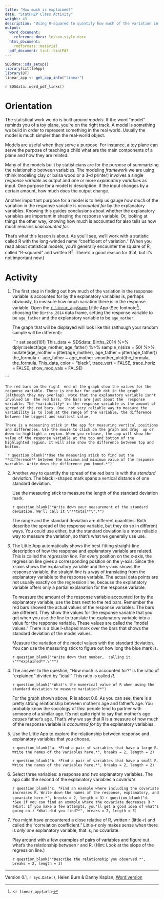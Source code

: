 ```yaml
---
title: "How much is explained?"
date: "StatPREP Class Activity"
weight: 43
description: "Using R-squared to quantify how much of the variation in a response variable is accounted for by explanatory variables."
output:
  word_document:
    reference_docx: lesson-style.docx
  html_document:
    rmdformats::material
  pdf_document: tint::tintPdf
---
```



```r
SDSdata::sds_setup()
library(LittleApp)
library(DT)
linear_app <- get_app_info("linear")
```

`r SDSdata::word_pdf_links()`

# Orientation

The statistical work we do is built around *models*. If the word "model" reminds you of a toy plane, you're on the right track. A model is something we build in order to represent something in the real world. Usually the model is much simpler than the real-world object. 

Models are useful when they serve a purpose. For instance, a toy plane can serve the purpose of teaching a child what are the main components of a plane and how they are related. 

Many of the models built by statisticians are for the purpose of summarizing the relationship between variables. The modeling *framework* we are using (think modeling clay or balsa wood or a 3-d printer) involves a single *response variable* as output and one or more *explanatory variables* as input. One purpose for a model is description: if the input changes by a certain amount, how much does the output change.

Another important purpose for a model is to help us gauge *how much* of the variation in the response variable is *accounted for* by the explanatory  variables. Knowing this guides conclusions about whether the explanatory variables are important in shaping the response variable. Or, looking at things the other way, knowing how much is accounted for also tells us how much remains *unaccounted for*.

That's what this lesson is about. As you'll see, we'll work with a statistic called R with the long-winded name "coefficient of variation."  (When you read about statistical models, you'll generally encounter the square of R, called "R-squared" and written R^2^. There's a good reason for that, but it's not important now.)

# Activity

1. The first step in finding out how much of the variation in the response variable is accounted for by the explanatory variables is, perhaps obviously, to measure how much variation there is in the response variable. Open the [`r linear_app$name`](`r linear_app$url`) Little App (See footnote^[<`r linear_app$url`>]), choosing the `Births_2014` data frame, setting the response variable to be `age_father` and the explanatory variable to be `age_mother`. 

    The graph that will be displayed will look like this (although your random sample will be different):

    ```r
set.seed(101)
This_data <- SDSdata::Births_2014 %>% dplyr::select(age_mother, age_father) %>% sample_n(size = 50) %>%
  mutate(age_mother = jitter(age_mother), age_father = jitter(age_father))
the_formula <- age_father ~ age_mother
smoother_plot(the_formula, the_formula, This_data, color = "black", 
              trace_vert = FALSE, trace_horiz = FALSE, show_mod_vals = FALSE)

```

    The red bars on the right  end of the graph show the values for the response variable. There is one bar for each dot in the graph (although they may overlap). Note that the explanatory variable isn't involved in  the red bars, the bars are just about the  response  variable. The *variability* in the response variable is the amount of spread of the red bars. One  not very reliable way to measure the variability is to look at the range of the variable, the difference between the biggest and smallest value.

    There is a measuring stick in the app for measuring vertical positions and differences. Use the mouse to click on the graph and drag  up or down to highlight a region. When you release, the app will show the value of the response variable at the top and bottom of the highlighted region. It will also show the difference between top and bottom.

    `r question_blank("*Use the measuring stick to find out the **difference** between the maximum and minimum value of the response variable. Write down the difference you found.*")`

2. Another way to quantify the spread of the red bars is with the *standard deviation*. The black I-shaped mark spans a vertical distance of one standard deviation.

   Use the measuring stick to measure the length of the standard deviation mark. 
    
   `r question_blank("*Write down your measurement of the standard deviation. We'll call it \"**total**\".*")`

    The range and the standard deviation are different quantities. Both describe the spread of the response variable, but they do so in different ways. You could use either,  but the standard deviation is a more reliable way to measure the variation, so that's what we generally use use.

3. The Little App automatically shows the best-fitting  straight-line description of how the response and explanatory variable are related. This is called the *regression line*. For every position on the x-axis, the regression line gives a corresponding position on the y-axis. Since the x-axis shows the explanatory variable and the y-axis shows the response variable, the straight line is a way of translating from the explanatory variable to the response variable. The actual data points are not usually exactly on the regression line, because the explanatory variable offers only a partial explanation for the response variable. 

    To measure the amount of the response variable accounted for by the explanatory variable, use  the  bars next to the red bars. Remember the red bars showed the actual values of the response variables. The  bars are different. They show the values for the response variable that you get when you use the line to translate the explanatory variable into a value for the response variable. These values are called the "model values." There is a blue I-shaped mark over the  bars that shows the standard deviation of the model values.  

    Measure the variation of the model values with the standard deviation. You can use the measuring stick to figure out how long the blue mark is. 
    
    `r question_blank("*Write down that number,  calling it \"**explained**.\"*")`

3. The answer to the question, "How much is accounted for?" is the ratio of "explained" divided by "total."  This ratio is called *R*.

    `r question_blank("*What's the numerical value of R when using the standard deviation to measure variation?*")`
    
    For the graph shown above, R is about 0.6. As you can see, there is a pretty strong relationship between mother's age and father's age. You probably know the sociology of this: people tend to partner with someone of a similar age. It's not quite right to say that mother's age *causes* father's age. That's why we say  that R is a measure of how much of the response variable is *accounted for* by the explanatory variables. 

4. Use the Little App to explore the relationship between response and explanatory variables that you choose. 

    `r question_blank("a. *Find a pair of variables that have a large R. Write the names of the variables here.*", breaks = 2, length = 2)`
        
    `r question_blank("b. *Find a pair of variables that have a small R. Write the names of the variables here.*", breaks = 2, length = 2)`
      
5. Select three variables: a response and *two* explanatory variables. The app calls the second of the explanatory variables a *covariate*. 
    
    `r question_blank("c. *Find an example where including the covariate increases R. Write down the names of the response, explanatory, and covariate here.*", breaks = 2, length = 3)`
    `r question_blank("d. *See if you can find an example where the covariate decreases R.* (Hint: If you make a few attempts, you'll get a good idea of what's going on.) *What did you find?*", breaks = 2, length = 3)`
        
6. You might have encountered a close relative of R, written r (little-r) and called the "correlation coefficient." Little-r only makes sense when there is *only one* explanatory variable, that is, no covariate. 

    Play around with a few examples of pairs of variables and figure out what's the relationship between r and R. (Hint: Look at the slope of the regression line.)
    
    `r question_blank("*Describe the relationship you observed.*", breaks = 2, length = 3)`
      

----------------------

Version 0.1, `r Sys.Date()`, Helen Burn & Danny Kaplan, [Word version](`r paste0("/word-versions/",tools::file_path_sans_ext(knitr::current_input()), ".docx")`)

